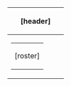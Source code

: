 <noinclude>
{| class="wikitable" style="width:100%;"
! colspan="2" | [header]
|-
| style="vertical-align:top;width:70%;" |
{| class="wikitable" style="width:100%; height:300px; margin:0px; text-align:center;"
| [roster] </noinclude>
|}
| style="vertical-align:top;" |
; 主教练
{{#if:{{{head_coach<includeonly>|</includeonly>}}}|{{{head_coach}}}|*空缺}}
{{#if:{{{asst_coach<includeonly>|</includeonly>}}}|
; 助理教练
{{{asst_coach}}}
}}
----
; 说明
{{bulleted list
| '''(I)''' 不活跃
| '''(S)''' 停赛
| {{{otherlegend<includeonly>|</includeonly>}}}
| {{{otherlegend2<includeonly>|</includeonly>}}}
| {{{otherlegend3<includeonly>|</includeonly>}}}
| [[File:Emojione BW 1F503.svg|12px|Substitute player|link=]] 替补
| [[Image:Cruz Roja.svg|10px|Injured|link=]] 伤病
}}
{{#if:{{{roster_url<includeonly>|</includeonly>}}}{{{transaction_date<includeonly>|</includeonly>}}}{{{access_date<includeonly>|</includeonly>}}} |
----
<span class="plainlinks"><small>{{#if:{{{transaction_date<includeonly>|</includeonly>}}}|最近{{#if:{{{roster_url<includeonly>|</includeonly>}}}|[{{{roster_url}}} Roster]|roster}}|{{#if:{{{access_date<includeonly>|</includeonly>}}}|{{#if:{{{roster_url<includeonly>|</includeonly>}}}|[{{{roster_url}}} 阵容名单]|Roster}}|[{{{roster_url}}} Roster]}}}}{{#if:{{{transaction_date<includeonly>|</includeonly>}}}|transaction: {{{transaction_date<includeonly>|</includeonly>}}}.|{{#if:{{{access_date<includeonly>|</includeonly>}}}|更新于{{{access_date<includeonly>|</includeonly>}}}。}} }}</small> </span> }}
|}<noinclude>
{{Documentation|Template:Esports roster doc}}
</noinclude>
